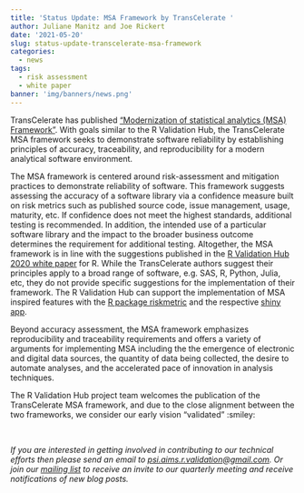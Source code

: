 ```yaml
---
title: 'Status Update: MSA Framework by TransCelerate '
author: Juliane Manitz and Joe Rickert
date: '2021-05-20'
slug: status-update-transcelerate-msa-framework
categories:
  - news
tags:
  - risk assessment
  - white paper
banner: 'img/banners/news.png'
---
```


TransCelerate has published ["Modernization of statistical analytics (MSA) Framework"](https://www.transceleratebiopharmainc.com/wp-content/uploads/2021/04/MoA-Initiative_MSAFramework_April-2021.pdf). 
With goals similar to the R Validation Hub, the TransCelerate MSA framework seeks to demonstrate software reliability by establishing principles of accuracy, traceability, and reproducibility for a modern analytical software environment.

The MSA framework is centered around risk-assessment and mitigation practices to demonstrate reliability of software. 
This framework suggests assessing the accuracy of a software library via a confidence measure built on risk metrics such as published source code, issue management, usage, maturity, etc. If confidence does not meet the highest standards, additional testing is recommended. In addition, the intended use of a particular software library and the impact to the broader business outcome determines the requirement for additional testing. Altogether, the MSA framework is in line with the suggestions published in the [R Validation Hub 2020 white paper](/white-paper/) for R. 
While the TransCelerate authors suggest their principles apply to a broad range of software, e.g. SAS, R, Python, Julia, etc, they do not provide specific suggestions for the implementation of their framework. The R Validation Hub can support the implementation of MSA inspired features with the [R package riskmetric](https://github.com/pharmaR/riskmetric) and the respective [shiny app](https://github.com/pharmaR/risk_assessment).

Beyond accuracy assessment, the MSA framework emphasizes reproducibility and traceability requirements and offers a variety of arguments for implementing MSA including the the emergence of electronic and digital data sources, the quantity of data being collected, the desire to automate analyses, and the accelerated pace of innovation in analysis techniques.

The R Validation Hub project team welcomes the publication of the TransCelerate MSA framework, and due to the close alignment between the two frameworks, we consider our early vision "validated" :smiley:

<br> 

*If you are interested in getting involved in contributing to our technical efforts then please send an email to [psi.aims.r.validation@gmail.com](mailto:psi.aims.r.validation@gmail.com).  Or join our [mailing list](https://lists.r-consortium.org/g/RConsortium-Validation-Hub) to receive an invite to our quarterly meeting and receive notifications of new blog posts.*
